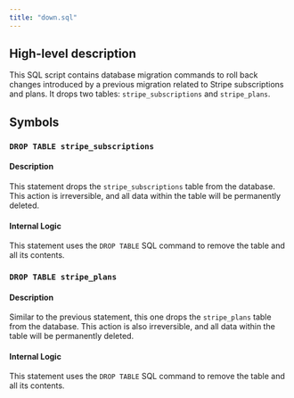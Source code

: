 ```yaml
---
title: "down.sql"
---
```


## High-level description
This SQL script contains database migration commands to roll back changes introduced by a previous migration related to Stripe subscriptions and plans. It drops two tables: `stripe_subscriptions` and `stripe_plans`.

## Symbols

### `DROP TABLE stripe_subscriptions`
#### Description
This statement drops the `stripe_subscriptions` table from the database. This action is irreversible, and all data within the table will be permanently deleted.

#### Internal Logic
This statement uses the `DROP TABLE` SQL command to remove the table and all its contents.

### `DROP TABLE stripe_plans`
#### Description
Similar to the previous statement, this one drops the `stripe_plans` table from the database. This action is also irreversible, and all data within the table will be permanently deleted.

#### Internal Logic
This statement uses the `DROP TABLE` SQL command to remove the table and all its contents.
